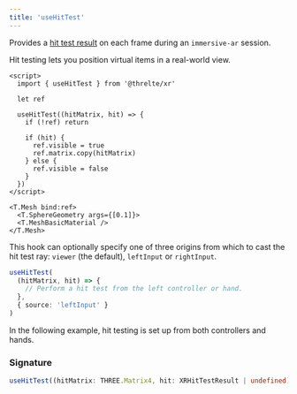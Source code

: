 ```yaml
---
title: 'useHitTest'
---
```


Provides a [hit test result](https://developer.mozilla.org/en-US/docs/Web/API/XRHitTestResult) on each frame during an `immersive-ar` session.

Hit testing lets you position virtual items in a real-world view.

```svelte
<script>
  import { useHitTest } from '@threlte/xr'

  let ref

  useHitTest((hitMatrix, hit) => {
    if (!ref) return

    if (hit) {
      ref.visible = true
      ref.matrix.copy(hitMatrix)
    } else {
      ref.visible = false
    }
  })
</script>

<T.Mesh bind:ref>
  <T.SphereGeometry args={[0.1]}>
  <T.MeshBasicMaterial />
</T.Mesh>
```

This hook can optionally specify one of three origins from which to cast the hit test ray: `viewer` (the default), `leftInput` or `rightInput`.

```ts
useHitTest(
  (hitMatrix, hit) => {
    // Perform a hit test from the left controller or hand.
  },
  { source: 'leftInput' }
)
```

In the following example, hit testing is set up from both controllers and hands.

<Example path="xr/use-hit-test" />

### Signature

```ts
useHitTest((hitMatrix: THREE.Matrix4, hit: XRHitTestResult | undefined) => {})
```
